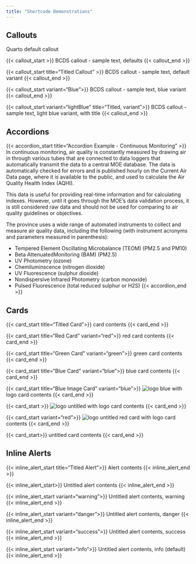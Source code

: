 ```yaml
---
title: "Shortcode Demonstrations"
---
```


## Callouts

::: {.callout-note}
Quarto default callout
:::

{{< callout_start >}}
BCDS callout - sample text, defaults
{{< callout_end >}}

{{< callout_start title="Titled Callout" >}}
BCDS callout - sample text, default variant
{{< callout_end >}}

{{< callout_start variant="Blue">}}
BCDS callout - sample text, blue variant
{{< callout_end >}}

{{< callout_start variant="lightBlue" title="Titled, variant">}}
BCDS callout - sample text, light blue variant, with title
{{< callout_end >}}

## Accordions

{{< accordion_start title="Accordion Example - Continuous Monitoring" >}}
In continuous monitoring, air quality is constantly measured by drawing air in through various tubes that are connected to data loggers that automatically transmit the data to a central MOE database. The data is automatically checked for errors and is published hourly on the Current Air Data page, where it is available to the public, and used to calculate the Air Quality Health Index (AQHI).

This data is useful for providing real-time information and for calculating indexes. However, until it goes through the MOE's data validation process, it is still considered raw data and should not be used for comparing to air quality guidelines or objectives.

The province uses a wide range of automated instruments to collect and measure air quality data, including the following (with instrument acronyms and parameters measured in parenthesis):

-   Tempered Element Oscillating Microbalance (TEOM) (PM2.5 and PM10)
-   Beta AttenuatedMonitoring (BAM) (PM2.5)
-   UV Photometry (ozone)
-   Chemiluminscence (nitrogen dioxide)
-   UV Fluorescence (sulphur dioxide)
-   Nondispersive Infrared Photometry (carbon monoxide)
-   Pulsed Fluorescence (total reduced sulphur or H2S)
{{< accordion_end >}}

## Cards

{{< card_start title="Titled Card">}}
card contents
{{< card_end >}}

{{< card_start title="Red Card" variant="red">}}
red card contents
{{< card_end >}}

{{< card_start title="Green Card" variant="green">}}
green card contents
{{< card_end >}}

{{< card_start title="Blue Card" variant="blue">}}
blue card contents
{{< card_end >}}

{{< card_start title="Blue Image Card" variant="blue">}}
<img src="/_extensions/bcds/assets/BCID_V_rgb_pos.png" class='card-image' alt='logo'/>
blue with logo card contents
{{< card_end >}}

{{< card_start >}}
<img src="/_extensions/bcds/assets/BCID_V_rgb_pos.png" class='card-image' alt='logo'/>
untitled with logo card contents
{{< card_end >}}

{{< card_start variant="red">}}
<img src="/_extensions/bcds/assets/BCID_V_rgb_pos.png" class='card-image' alt='logo'/>
untitled red card with logo card contents
{{< card_end >}}

{{< card_start>}}
untitled card contents
{{< card_end >}}

## Inline Alerts

{{< inline_alert_start title="Titled Alert">}}
Alert contents
{{< inline_alert_end >}}

{{< inline_alert_start>}}
Untitled alert contents
{{< inline_alert_end >}}

{{< inline_alert_start variant="warning">}}
Untitled alert contents, warning
{{< inline_alert_end >}}

{{< inline_alert_start variant="danger">}}
Untitled alert contents, danger
{{< inline_alert_end >}}

{{< inline_alert_start variant="success">}}
Untitled alert contents, success
{{< inline_alert_end >}}

{{< inline_alert_start variant="info">}}
Untitled alert contents, info (default)
{{< inline_alert_end >}}
